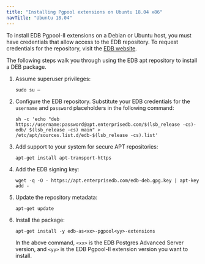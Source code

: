 ```yaml
---
title: "Installing Pgpool extensions on Ubuntu 18.04 x86"
navTitle: "Ubuntu 18.04"
---
```


To install EDB Pgpool-II extensions on a Debian or Ubuntu host, you must have credentials that allow access to the EDB repository. To request credentials for the repository, visit the [EDB website](https://www.enterprisedb.com/user).

The following steps walk you through using the EDB apt repository to install a DEB package.

1.  Assume superuser privileges:

    ```text
    sudo su –
    ```

2.  Configure the EDB repository. Substitute your EDB credentials for the `username` and `password` placeholders in the following command:
    ```text
    sh -c 'echo "deb https://username:password@apt.enterprisedb.com/$(lsb_release -cs)-edb/ $(lsb_release -cs) main" > /etc/apt/sources.list.d/edb-$(lsb_release -cs).list'
    ```

3.  Add support to your system for secure APT repositories:
    ```text
    apt-get install apt-transport-https
    ```

4.  Add the EDB signing key:
    ```text
    wget -q -O - https://apt.enterprisedb.com/edb-deb.gpg.key | apt-key add -
    ```

5.  Update the repository metadata:
    ```text
    apt-get update
    ```

6.  Install the package:
    ```text
    apt-get install -y edb-as<xx>-pgpool<yy>-extensions
    ```

    In the above command, `<xx>` is the EDB Postgres Advanced Server version, and `<yy>` is the EDB Pgpool-II extension version you want to install.

